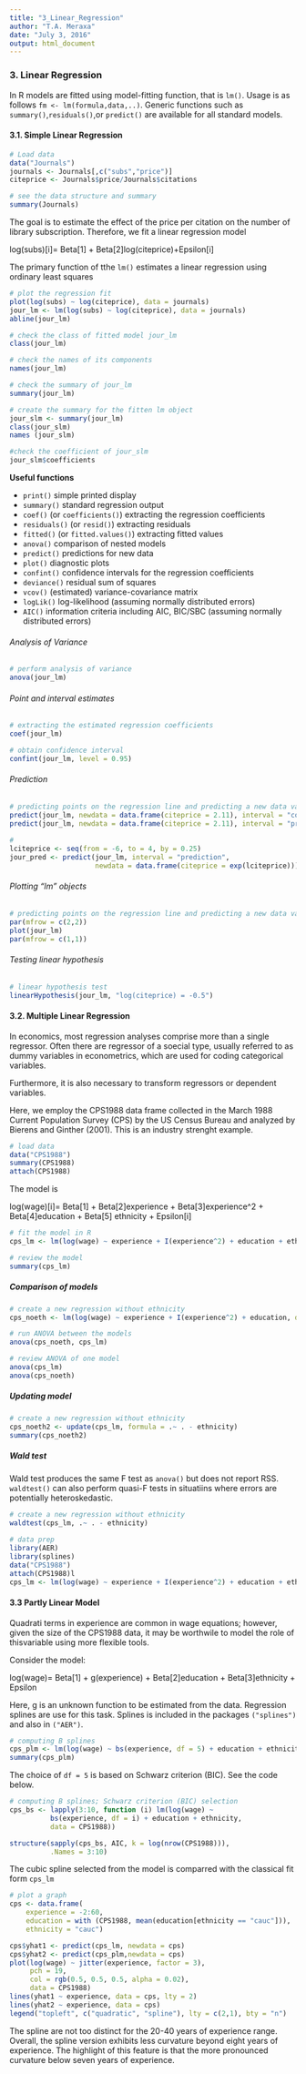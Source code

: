 ```yaml
---
title: "3_Linear_Regression"
author: "T.A. Meraxa"
date: "July 3, 2016"
output: html_document
---
```


### 3. Linear Regression

In R models are fitted using model-fitting function, that is `lm()`. Usage is as follows 
`fm <- lm(formula,data,..)`. Generic functions such as `summary()`,`residuals()`,or `predict()` are available for all standard models.

#### 3.1. Simple Linear Regression

```r
# Load data
data("Journals")
journals <- Journals[,c("subs","price")]
citeprice <- Journals$price/Journals$citations
```

```r
# see the data structure and summary
summary(Journals)
```

The goal is to estimate the effect of the price per citation on the number of library subscription. Therefore, we fit a linear regression model

log(subs)[i]= Beta[1] + Beta[2]log(citeprice)+Epsilon[i]

The primary function of tthe `lm()` estimates a linear regression using ordinary least squares

```r
# plot the regression fit
plot(log(subs) ~ log(citeprice), data = journals)
jour_lm <- lm(log(subs) ~ log(citeprice), data = journals)
abline(jour_lm)
```

```r
# check the class of fitted model jour_lm
class(jour_lm)

# check the names of its components
names(jour_lm)

# check the summary of jour_lm
summary(jour_lm)

# create the summary for the fitten lm object
jour_slm <- summary(jour_lm)
class(jour_slm)
names (jour_slm)

#check the coefficient of jour_slm
jour_slm$coefficients
```

**Useful functions**

* `print()`     simple printed display
* `summary()`   standard regression output
* `coef()`      (or `coefficients()`) extracting the regression coefficients
* `residuals()` (or `resid()`) extracting residuals
* `fitted()`    (or `fitted.values()`) extracting fitted values
* `anova()`     comparison of nested models
* `predict()`   predictions for new data
* `plot()`      diagnostic plots
* `confint()`   confidence intervals for the regression coefficients
* `deviance()`  residual sum of squares
* `vcov()`      (estimated) variance-covariance matrix
* `logLik()`    log-likelihood (assuming normally distributed errors)
* `AIC()`       information criteria including AIC, BIC/SBC (assuming normally distributed errors)

###### Analysis of Variance

```r
# perform analysis of variance
anova(jour_lm)
```

###### Point and interval estimates

```r
# extracting the estimated regression coefficients
coef(jour_lm)

# obtain confidence interval
confint(jour_lm, level = 0.95)
```

###### Prediction

```r
# predicting points on the regression line and predicting a new data value
predict(jour_lm, newdata = data.frame(citeprice = 2.11), interval = "confidence")
predict(jour_lm, newdata = data.frame(citeprice = 2.11), interval = "prediction")
        
#
lciteprice <- seq(from = -6, to = 4, by = 0.25)
jour_pred <- predict(jour_lm, interval = "prediction",
                     newdata = data.frame(citeprice = exp(lciteprice)))
```

###### Plotting "lm" objects

```r
# predicting points on the regression line and predicting a new data value
par(mfrow = c(2,2))
plot(jour_lm)
par(mfrow = c(1,1))
```

###### Testing linear hypothesis

```r
# linear hypothesis test
linearHypothesis(jour_lm, "log(citeprice) = -0.5")
```

#### 3.2. Multiple Linear Regression

In economics, most regression analyses comprise more than a single regressor. Often there are regressor of a soecial type, usually referred to as dummy variables in econometrics, which are used for coding categorical variables. 

Furthermore, it is also necessary to transform regressors or dependent variables.

Here, we employ the CPS1988 data frame collected in the March 1988 Current Population Survey (CPS) by the US Census Bureau and analyzed by Bierens and Ginther (2001). This is an industry strenght example.

```r
# load data
data("CPS1988")
summary(CPS1988)
attach(CPS1988)
```

The model is

log(wage)[i]= Beta[1] + Beta[2]experience + Beta[3]experience^2 + Beta[4]education + Beta[5] ethnicity + Epsilon[i]

```r
# fit the model in R
cps_lm <- lm(log(wage) ~ experience + I(experience^2) + education + ethnicity, data = CPS1988)

# review the model
summary(cps_lm)
```

##### Comparison of models

```r
# create a new regression without ethnicity
cps_noeth <- lm(log(wage) ~ experience + I(experience^2) + education, data = CPS1988)

# run ANOVA between the models
anova(cps_noeth, cps_lm)

# review ANOVA of one model
anova(cps_lm)
anova(cps_noeth)
```

##### Updating model

```r
# create a new regression without ethnicity
cps_noeth2 <- update(cps_lm, formula = .~ . - ethnicity)
summary(cps_noeth2)
```

##### Wald test

Wald test produces the same F test as `anova()` but does not report RSS. `waldtest()` can also perform quasi-F tests in situatiins where errors are potentially heteroskedastic.

```r
# create a new regression without ethnicity
waldtest(cps_lm, .~ . - ethnicity)
```

```r
# data prep
library(AER)
library(splines)
data("CPS1988")
attach(CPS1988)l
cps_lm <- lm(log(wage) ~ experience + I(experience^2) + education + ethnicity, data = CPS1988)
```


#### 3.3 Partly Linear Model

Quadrati terms in experience are common in wage equations; however, given the size of the CPS1988 data, it may be worthwile to model the role of thisvariable using more flexible tools.

Consider the model:

log(wage)= Beta[1] + g(experience) + Beta[2]education + Beta[3]ethnicity + Epsilon

Here, g is an unknown function to be estimated from the data. Regression splines are use for this task. Splines is included in the packages `("splines")` and also in `("AER")`. 

```r
# computing B splines
cps_plm <- lm(log(wage) ~ bs(experience, df = 5) + education + ethnicity, data = CPS1988)
summary(cps_plm)
```

The choice of `df = 5` is based on Schwarz criterion (BIC). See the code below.

```r
# computing B splines; Schwarz criterion (BIC) selection 
cps_bs <- lapply(3:10, function (i) lm(log(wage) ~
          bs(experience, df = i) + education + ethnicity,
          data = CPS1988))

structure(sapply(cps_bs, AIC, k = log(nrow(CPS1988))),
          .Names = 3:10)
```

The cubic spline selected from the model is comparred with the classical fit form `cps_lm`

```r
# plot a graph
cps <- data.frame(
    experience = -2:60, 
    education = with (CPS1988, mean(education[ethnicity == "cauc"])),
    ethnicity = "cauc")

cps$yhat1 <- predict(cps_lm, newdata = cps)
cps$yhat2 <- predict(cps_plm,newdata = cps)
plot(log(wage) ~ jitter(experience, factor = 3), 
     pch = 19,
     col = rgb(0.5, 0.5, 0.5, alpha = 0.02), 
     data = CPS1988)
lines(yhat1 ~ experience, data = cps, lty = 2)
lines(yhat2 ~ experience, data = cps)
legend("topleft", c("quadratic", "spline"), lty = c(2,1), bty = "n")

```

The spline are not too distinct for the 20-40 years of experience range. Overall, the spline version exhibits less curvature beyond eight years of experience. The highlight of this feature is that the more pronounced curvature below seven years of experience.